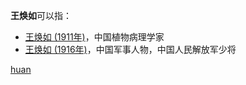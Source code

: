 '''王焕如'''可以指：
* [[王焕如_(1911年)|王焕如 (1911年)]]，中国植物病理学家
* [[王焕如_(1916年)|王焕如 (1916年)]]，中国军事人物，中国人民解放军少将

{{disambig}}

[[Category:三字王姓人名消歧义|huan]]